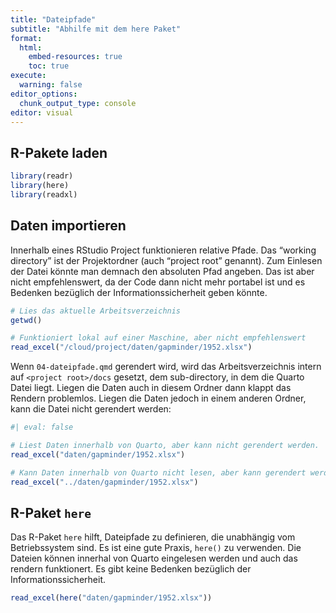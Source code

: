 ```yaml
---
title: "Dateipfade"
subtitle: "Abhilfe mit dem here Paket"
format:
  html:
    embed-resources: true
    toc: true
execute:
  warning: false
editor_options: 
  chunk_output_type: console
editor: visual
---
```


## R-Pakete laden

```r
library(readr)
library(here)
library(readxl)
```

## Daten importieren

Innerhalb eines RStudio Project funktionieren relative Pfade. Das "working directory" ist der Projektordner (auch "project root" genannt). Zum Einlesen der Datei könnte man demnach den absoluten Pfad angeben. Das ist aber nicht empfehlenswert, da der Code dann nicht mehr portabel ist und es Bedenken bezüglich der Informationssicherheit geben könnte.

```r
# Lies das aktuelle Arbeitsverzeichnis
getwd()

# Funktioniert lokal auf einer Maschine, aber nicht empfehlenswert
read_excel("/cloud/project/daten/gapminder/1952.xlsx")
```

Wenn `04-dateipfade.qmd` gerendert wird, wird das Arbeitsverzeichnis intern auf `<project root>/docs` gesetzt, dem sub-directory, in dem die Quarto Datei liegt. Liegen die Daten auch in diesem Ordner dann klappt das Rendern problemlos. Liegen die Daten jedoch in einem anderen Ordner, kann die Datei nicht gerendert werden:

```r
#| eval: false

# Liest Daten innerhalb von Quarto, aber kann nicht gerendert werden.
read_excel("daten/gapminder/1952.xlsx") 
```

```r
# Kann Daten innerhalb von Quarto nicht lesen, aber kann gerendert werden
read_excel("../daten/gapminder/1952.xlsx")
```

## R-Paket `here`

Das R-Paket `here` hilft, Dateipfade zu definieren, die unabhängig vom Betriebssystem sind. Es ist eine gute Praxis, `here()` zu verwenden. Die Dateien können innerhal von Quarto eingelesen werden und auch das rendern funktionert. Es gibt keine Bedenken bezüglich der Informationssicherheit.

```r
read_excel(here("daten/gapminder/1952.xlsx"))
```

